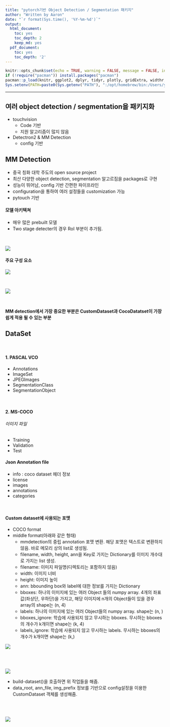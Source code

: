 ```yaml
---
title: "pytorch기반 Object Detection / Segmentation 패키지"
author: "Written by Aaron"
date: "`r format(Sys.time(), '%Y-%m-%d')`"
output:
  html_document:
    toc: yes
    toc_depth: 2
    keep_md: yes
  pdf_document:
    toc: yes
    toc_depth: '2'
---
```


```r
knitr::opts_chunk$set(echo = TRUE, warning = FALSE, message = FALSE, include=TRUE)
if (!require("pacman")) install.packages("pacman")
pacman::p_load(knitr, ggplot2, dplyr, tidyr, plotly, gridExtra, widthr, reticulate)
Sys.setenv(PATH=paste0(Sys.getenv("PATH"), ":/opt/homebrew/bin:/Users/yoongi/opt/anaconda3/bin/"))
```

---

## 여러 object detection / segmentation을 패키지화

- touchvision
  - Code 기반
  - 지원 알고리즘이 많지 않음

- Detectron2 & MM Detection
  - config 기반


## MM Detection

- 중국 칭화 대학 주도의 open source project
- 최산 다양한 object detection, segmentation 알고르짐을 packages로 구현
- 성능이 뛰어남, config 기반 간편한 파이프라인
- configuration을 통하여 여러 설정들을 customization 가능
- pytouch 기반

#### 모델 아키텍쳐

- 매우 많은 prebuilt 모델
- Two stage detecter의 경우 RoI 부분이 추가됨.

<br>

![](assets/images/CV/Packages-1.png)
<br>

#### 주요 구성 요소

![](assets/images/CV/Packages-2.png)

<br>

![](assets/images/CV/Packages-3.png)

<br>

**MM detection에서 가장 중요한 부분은 CustomDataset과 CocoDatatset이 가장 쉽게 적용 될 수 있는 부분**

## DataSet

<br>

#### 1. PASCAL VCO

- Annotations
- ImageSet
- JPEGImages
- SegmentationClass
- SegmentationObject

<br>

#### 2. MS-COCO

###### 이미지 파일
- Training
- Validation
- Test

#### Json Annotation file
- info : coco dataset 헤더 정보
- license
- images
- annotations
- categories

<br>

#### Custom dataset에 사용되는 포멧

- COCO format
- middle format(아래와 같은 형태)
  - mmdetection의 중립 annotation 포맷 변환. 해당 포맷은 텍스트로 변환하지 않음. 바로 메모리 상의 list로 생성됨.
  - filename, width, height, ann을 Key로 가지는 Dictionary를 이미지 개수대로 가지는 list 생성.
  - filename: 이미지 파일명(디렉토리는 포함하지 않음)
  - width: 이미지 너비
  - height: 이미지 높이
  - ann: bbounding box와 label에 대한 정보를 가지는 Dictionary
  - bboxes: 하나의 이미지에 있는 여러 Object 들의 numpy array. 4개의 좌표값(좌상단, 우하단)을 가지고, 해당 이미지에 n개의 Object들이 있을 경우 array의 shape는 (n, 4)
  - labels: 하나의 이미지에 있는 여러 Object들의 numpy array. shape는 (n, )
  - bboxes_ignore: 학습에 사용되지 않고 무시하는 bboxes. 무시하는 bboxes의 개수가 k개이면 shape는 (k, 4)
  - labels_ignore: 학습에 사용되지 않고 무시하는 labels. 무시하는 bboxes의 개수가 k개이면 shape는 (k,)
<br>

![](assets/images/CV/Packages-4.png)

<br><br>

![](assets/images/CV/Packages-5.png)


- build-dataset()을 호출하면 위 작업들을 해줌.
- data_root, ann_file, img_prefix 정보를 기반으로 config설정을 이용한 CustomDataset 객체를 생성해줌.

<br><br>

![](assets/images/CV/Packages-6.png)







